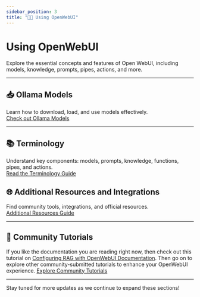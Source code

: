 ```yaml
---
sidebar_position: 3
title: "🧑‍💻 Using OpenWebUI"
---
```


# Using OpenWebUI

Explore the essential concepts and features of Open WebUI, including models, knowledge, prompts, pipes, actions, and more.

---

## 📥 Ollama Models  
Learn how to download, load, and use models effectively.  
[Check out Ollama Models](./ollama-models.mdx)

---

## 📚 Terminology  
Understand key components: models, prompts, knowledge, functions, pipes, and actions.  
[Read the Terminology Guide](./terminology.mdx)

## 🌐 Additional Resources and Integrations  
Find community tools, integrations, and official resources.  
[Additional Resources Guide](./resources)

---

## 📖 Community Tutorials  
If you like the documentation you are reading right now, then check out this tutorial on [Configuring RAG with OpenWebUI Documentation](../../tutorials/tips/rag-tutorial.md).
Then go on to explore other community-submitted tutorials to enhance your OpenWebUI experience. 
[Explore Community Tutorials](/category/-tutorials)  


---

Stay tuned for more updates as we continue to expand these sections!